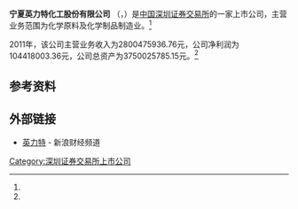 {{Infobox Company 
| company_name     = 宁夏英力特化工股份有限公司
| company_name_en  = NINGXIN YINGLITE CHEMICALS CO.,LTD
| company_logo     =
| company_type     = 上市公司<br>A股简称：'''英力特'''（{{szse|000635}}）
| company_slogan   = 
| foundation       = 
| location         = 
| key_people       = 
| industry         = 化学原料及化学制品制造业
| products         =
| revenue          = 104418003.36元 （2011年）<ref name="ccer">CCER数据库 - 一般上市公司财务数据库</ref>
| operating_income =
| net_income       =2800475936.76元（2011年）<ref name="ccer"/>
| assets        = 3750025785.15元（2011年）<ref name="ccer"/>
| num_employees    = 
| parent           = 
| subsid           = 
| homepage         = 
| footnotes        = 
}}
'''宁夏英力特化工股份有限公司''' （{{szse|000635}}，{{lang|en|NINGXIN YINGLITE CHEMICALS CO.,LTD}}）是[[中国|中国]][[深圳证券交易所|深圳证券交易所]]的一家上市公司，主营业务范围为化学原料及化学制品制造业。<ref name="ccer"/>

2011年，该公司主营业务收入为2800475936.76元，公司净利润为104418003.36元，公司总资产为3750025785.15元。<ref name="ccer"/>

==参考资料==
{{reflist}}

==外部链接==
*[http://finance.sina.com.cn/realstock/company/sz000635/nc.shtml 英力特] {{Wayback|url=http://finance.sina.com.cn/realstock/company/sz000635/nc.shtml |date=20210105090455 }} - 新浪财经频道

[[Category:深圳证券交易所上市公司|Category:深圳证券交易所上市公司]]
{{中国公司小作品}}